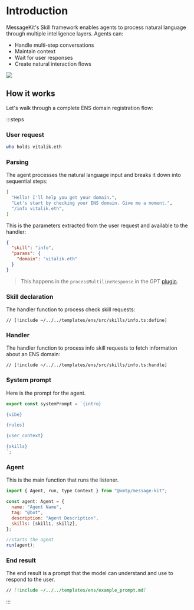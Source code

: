 # Introduction

MessageKit's Skill framework enables agents to process natural language through multiple intelligence layers. Agents can:

- Handle multi-step conversations
- Maintain context
- Wait for user responses
- Create natural interaction flows

![](/img/skills.png)

## How it works

Let's walk through a complete ENS domain registration flow:

:::steps

### User request

```bash
who holds vitalik.eth
```

### Parsing

The agent processes the natural language input and breaks it down into sequential steps:

```bash
[
  "Hello! I'll help you get your domain.",
  "Let's start by checking your ENS domain. Give me a moment.",
  "/info vitalik.eth",
]
```

This is the parameters extracted from the user request and available to the handler:

```json
{
  "skill": "info",
  "params": {
    "domain": "vitalik.eth"
  }
}
```

> This happens in the `processMultilineResponse` in the GPT [plugin](/plugins/gpt).

### Skill declaration

The handler function to process check skill requests:

```tsx [src/skills/info.ts]
// [!include ~/../../templates/ens/src/skills/info.ts:define]
```

### Handler

The handler function to process info skill requests to fetch information about an ENS domain:

```tsx [src/skills/info.ts]
// [!include ~/../../templates/ens/src/skills/info.ts:handle]
```

### System prompt

Here is the prompt for the agent.

```jsx [src/prompt.ts]
export const systemPrompt = `{intro}

{vibe}

{rules}

{user_context}

{skills}
`;
```

### Agent

This is the main function that runs the listener.

```jsx
import { Agent, run, type Context } from "@xmtp/message-kit";

const agent: Agent = {
  name: "Agent Name",
  tag: "@bot",
  description: "Agent Description",
  skills: [skill1, skill2],
};

//starts the agent
run(agent);
```

### End result

The end result is a prompt that the model can understand and use to respond to the user.

```md [example_prompt.md]
// [!include ~/../../templates/ens/example_prompt.md]
```

:::
